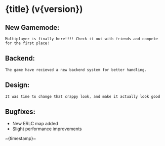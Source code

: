 
# {title} (v{version})

## **New Gamemode**:

    Multiplayer is finally here!!!! Check it out with friends and compete for the first place!

## **Backend**:

    The game have recieved a new backend system for better handling.

## **Design**:

    It was time to change that crappy look, and make it actually look good

## **Bugfixes**:

-   New ERLC map added
-   Slight performance improvements

~{timestamp}~
